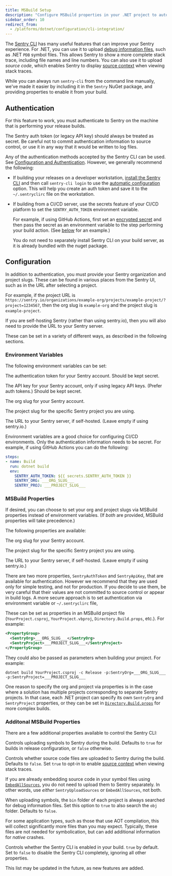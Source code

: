 ```yaml
---
title: MSBuild Setup
description: "Configure MSBuild properties in your .NET project to automatically use the Sentry CLI."
sidebar_order: 10
redirect_from:
  - /platforms/dotnet/configuration/cli-integration/
---
```


The [Sentry CLI](/product/cli) has many useful features that can improve your Sentry experience.
For .NET, you can use it to upload [debug information files](/product/cli/dif), such as .NET `PDB` symbol files.
This allows Sentry to show a more complete stack trace, including file names and line numbers.
You can also use it to upload *source code*, which enables Sentry to display [source context](../../data-management/debug-files/source-context/)
when viewing stack traces.

While you can always run `sentry-cli` from the command line manually, we've made it easier by including it in the `Sentry`
NuGet package, and providing properties to enable it from your build.

## Authentication

For this feature to work, you must authenticate to Sentry on the machine that is performing your release builds.

<Alert level="info" title="Important">

The Sentry auth token (or legacy API key) should always be treated as secret.  Be careful not to commit authentication information to source control,
or use it in any way that it would be written to log files.

</Alert>

Any of the authentication methods accepted by the Sentry CLI can be used.  See [Configuration and Authentication](/product/cli/configuration/).
However, we generally recommend the following:

- If building your releases on a developer workstation, [install the Sentry CLI](/product/cli/installation/) and then
  call `sentry-cli login` to use the [automatic configuration](/product/cli/configuration/#to-use-the-automatic-option) option.
  This will help you create an auth token and save it to the `~/.sentryclirc` file on the workstation.

- If building from a CI/CD server, use the secrets feature of your CI/CD platform to set the `SENTRY_AUTH_TOKEN` environment variable.

  For example, if using GitHub Actions, first set an [encrypted secret](https://docs.github.com/actions/security-guides/encrypted-secrets)
  and then pass the secret as an environment variable to the step performing your build action.  (See [below](#environment-variables) for an example.)

  <Note>

  You do not need to separately install Sentry CLI on your build server, as it is already bundled with the nuget package.

  </Note>

## Configuration

In addition to authentication, you must provide your Sentry organization and project slugs.  These can be found in various places
from the Sentry UI, such as in the URL after selecting a project.

For example, if the project URL is `https://sentry.io/organizations/example-org/projects/example-project/?project=1234567`, then the org slug
is `example-org` and the project slug is `example-project`.

If you are self-hosting Sentry (rather than using sentry.io), then you will also need to provide the URL to your Sentry server.

These can be set in a variety of different ways, as described in the following sections.

### Environment Variables

The following environment variables can be set:

<ConfigKey name="SENTRY_AUTH_TOKEN">

The authentication token for your Sentry account.  Should be kept secret.

</ConfigKey>

<ConfigKey name="SENTRY_API_KEY">

The API key for your Sentry account, only if using legacy API keys.  (Prefer auth tokens.)  Should be kept secret.

</ConfigKey>

<ConfigKey name="SENTRY_ORG">

The org slug for your Sentry account.

</ConfigKey>

<ConfigKey name="SENTRY_PROJECT">

The project slug for the specific Sentry project you are using.

</ConfigKey>

<ConfigKey name="SENTRY_URL">

The URL to your Sentry server, if self-hosted.  (Leave empty if using sentry.io.)

</ConfigKey>

<Alert title="Tip">

Environment variables are a good choice for configuring CI/CD environments.
Only the authentication information needs to be secret.
For example, if using GitHub Actions you can do the following:

```yaml
steps:
- name: Build
  run: dotnet build
  env:
    SENTRY_AUTH_TOKEN: ${{ secrets.SENTRY_AUTH_TOKEN }}
    SENTRY_ORG: ___ORG_SLUG___
    SENTRY_PROJ: ___PROJECT_SLUG___
```

</Alert>

### MSBuild Properties

If desired, you can choose to set your org and project slugs via MSBuild properties instead of environment variables.
(If _both_ are provided, MSBuild properties will take precedence.)

The following properties are available:

<ConfigKey name="SentryOrg">

The org slug for your Sentry account.

</ConfigKey>

<ConfigKey name="SentryProject">

The project slug for the specific Sentry project you are using.

</ConfigKey>

<ConfigKey name="SentryUrl">

The URL to your Sentry server, if self-hosted.  (Leave empty if using sentry.io.)

</ConfigKey>

<Alert level="info" title="Important">

There are two more properties, `SentryAuthToken` and `SentryApiKey`, that are available for authentication.
However we recommend that they are used only for simple testing, and not for production.  If you decide to use
them, be very careful that their values are not committed to source control or appear in build logs.
A more secure approach is to set authentication via environment variable or `~/.sentryclirc` file,

</Alert>

These can be set as properties in an MSBuild project file (`YourProject.csproj`, `YourProject.vbproj`, `Directory.Build.props`, etc.).  For example:

```xml
<PropertyGroup>
  <SentryOrg>___ORG_SLUG___</SentryOrg>
  <SentryProject>___PROJECT_SLUG___</SentryProject>
</PropertyGroup>
```

They could also be passed as parameters when building your project.  For example:

```shell
dotnet build YourProject.csproj -c Release -p:SentryOrg=___ORG_SLUG___ -p:SentryProject=___PROJECT_SLUG___
```

<Alert title="Tip">

One reason to specify the org and project via properties is in the case where a solution has multiple
projects corresponding to separate Sentry projects.  In that case, each .NET project can specify its own
`SentryOrg` and `SentryProject` properties, or they can be set in [`Directory.Build.props`](https://learn.microsoft.com/visualstudio/msbuild/customize-your-build)
for more complex builds.

</Alert>

### Additonal MSBuild Properties

There are a few additional properties available to control the Sentry CLI:

<ConfigKey name="SentryUploadSymbols">

Controls uploading symbols to Sentry during the build.  Defaults to `true` for builds in release configuration,
or `false` otherwise.

</ConfigKey>

<ConfigKey name="SentryUploadSources">

Controls whether source code files are uploaded to Sentry during the build.  Defaults to `false`.
Set `true` to opt-in to enable [source context](../../data-management/debug-files/source-context/) when viewing stack traces.

<Note>

If you are already embedding source code in your symbol files using [`EmbedAllSources`](https://github.com/dotnet/sourcelink/blob/main/docs/README.md#embedallsources),
you do not need to upload them to Sentry separately.  In other words, use *either* `SentryUploadSources` or `EmbedAllSources`, not both.

</Note>

</ConfigKey>

<ConfigKey name="SentryIncludeIntermediateOutputPath">

When uploading symbols, the `bin` folder of each project is always searched for debug information files.
Set this option to `true` to also search the `obj` folder.  Defaults to `false`.

<Note>

For some application types, such as those that use AOT compilation, this will collect significantly more
files than you may expect.  Typically, these files are not needed for symbolication, but can add additional
information for *native* crashes.

</Note>

</ConfigKey>

<ConfigKey name="UseSentryCLI">

Controls whether the Sentry CLI is enabled in your build.  `true` by default.
Set to `false` to disable the Sentry CLI completely, ignoring all other properties.

</ConfigKey>

<Note>

This list may be updated in the future, as new features are added.

</Note>
